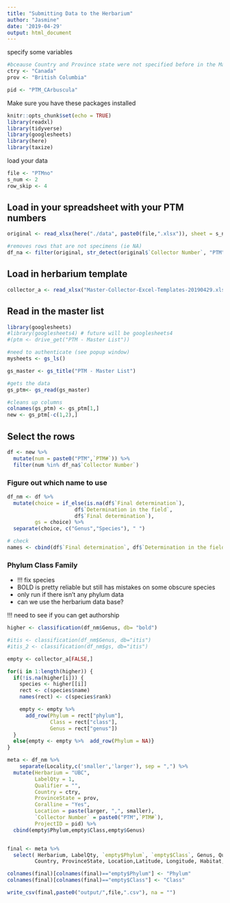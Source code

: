```yaml
---
title: "Submitting Data to the Herbarium"
author: "Jasmine"
date: '2019-04-29'
output: html_document
---
```


specify some variables
```r
#bceause Country and Province state were not specified before in the Master list
ctry <- "Canada"
prov <- "British Columbia"

pid <- "PTM_CArbuscula"
```


Make sure you have these packages installed
```r
knitr::opts_chunk$set(echo = TRUE)
library(readxl)
library(tidyverse)
library(googlesheets)
library(here)
library(taxize)
```

load your data
```r
file <- "PTMno"
s_num <- 2
row_skip <- 4
```

## Load in your spreadsheet with your PTM numbers
```r
original <- read_xlsx(here("./data", paste0(file,".xlsx")), sheet = s_num, skip = row_skip)

#removes rows that are not specimens (ie NA)
df_na <- filter(original, str_detect(original$`Collector Number`, "PTM"))
```

## Load in herbarium template
```r
collector_a <- read_xlsx("Master-Collector-Excel-Templates-20190429.xlsx",sheet = 2, skip = 4)
```


## Read in the master list
```r
library(googlesheets)
#library(googlesheets4) # future will be googlesheets4
#(ptm <- drive_get("PTM - Master List"))

#need to authenticate (see popup window)
mysheets <- gs_ls()

gs_master <- gs_title("PTM - Master List")

#gets the data
gs_ptm<- gs_read(gs_master)

#cleans up columns
colnames(gs_ptm) <- gs_ptm[1,]
new <- gs_ptm[-c(1,2),]
```

## Select the rows
```r
df <- new %>% 
  mutate(num = paste0("PTM",`PTM#`)) %>% 
  filter(num %in% df_na$`Collector Number`)
```

### Figure out which name to use
```r
df_nm <- df %>% 
  mutate(choice = if_else(is.na(df$`Final determination`),
                      df$`Determination in the field`,
                      df$`Final determination`),
         gs = choice) %>% 
  separate(choice, c("Genus","Species"), " ")

# check
names <- cbind(df$`Final determination`, df$`Determination in the field`, df$`genetic match/notes`)
```

### Phylum Class Family
- !!! fix species
- BOLD is pretty reliable but still has mistakes on some obscure species
- only run if there isn't any phylum data
- can we use the herbarium data base?

!!! need to see if you can get authorship
```r
higher <- classification(df_nm$Genus, db= "bold")

#itis <- classification(df_nm$Genus, db="itis")
#itis_2 <- classification(df_nm$gs, db="itis")

empty <- collector_a[FALSE,]

for(i in 1:length(higher)) {
  if(!is.na(higher[i])) {
    species <- higher[[i]]
    rect <- c(species$name)
    names(rect) <- c(species$rank)

    empty <- empty %>%
      add_row(Phylum = rect["phylum"],
              Class = rect["class"],
              Genus = rect["genus"])
  }
  else{empty <- empty %>%  add_row(Phylum = NA)}
}
```

```r
meta <- df_nm %>%
    separate(Locality,c('smaller','larger'), sep = ",") %>% 
  mutate(Herbarium = "UBC",
         LabelQty = 1,
         Qualifier = "",
         Country = ctry,
         ProvinceState = prov,
         Coralline = "Yes",
         Location = paste(larger, ",", smaller),
         `Collector Number` = paste0("PTM",`PTM#`),
         ProjectID = pid) %>% 
  cbind(empty$Phylum,empty$Class,empty$Genus)


final <- meta %>% 
  select( Herbarium, LabelQty, `empty$Phylum`, `empty$Class`, Genus, Qualifier, Species, #Species Author
         Country, ProvinceState, Location,Latitude, Longitude, Habitat, Depth, `Reproductive Status`, `Date Collected`, `Primary Collector`,`Other collectors`, `Collector Number`, `Determined by`, `Determination Date`, `Field Notes`, Coralline)

colnames(final)[colnames(final)=="empty$Phylum"] <- "Phylum"
colnames(final)[colnames(final)=="empty$Class"] <- "Class"
```

```r
write_csv(final,paste0("output/",file,".csv"), na = "")
```
